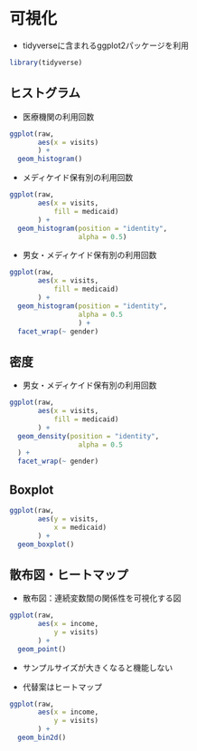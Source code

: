 # 可視化

- tidyverseに含まれるggplot2パッケージを利用

```r
library(tidyverse)
```

## ヒストグラム

- 医療機関の利用回数

```r
ggplot(raw, 
       aes(x = visits)
       ) +
  geom_histogram()
```

- メディケイド保有別の利用回数

```r
ggplot(raw, 
       aes(x = visits,
           fill = medicaid)
       ) +
  geom_histogram(position = "identity",
                 alpha = 0.5)
```

- 男女・メディケイド保有別の利用回数

```r
ggplot(raw, 
       aes(x = visits,
           fill = medicaid)
       ) +
  geom_histogram(position = "identity",
                 alpha = 0.5
                 ) +
  facet_wrap(~ gender)
```

## 密度

- 男女・メディケイド保有別の利用回数

```r
ggplot(raw, 
       aes(x = visits,
           fill = medicaid)
       ) +
  geom_density(position = "identity",
                 alpha = 0.5
  ) +
  facet_wrap(~ gender)
```

## Boxplot

```r
ggplot(raw,
       aes(y = visits,
           x = medicaid)
       ) +
  geom_boxplot()
```

## 散布図・ヒートマップ

- 散布図：連続変数間の関係性を可視化する図

```r
ggplot(raw,
       aes(x = income,
           y = visits)
       ) +
  geom_point()
```

- サンプルサイズが大きくなると機能しない

- 代替案はヒートマップ


```r
ggplot(raw,
       aes(x = income,
           y = visits)
       ) +
  geom_bin2d()
```
